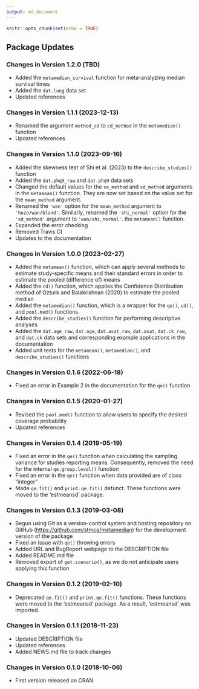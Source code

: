 ```yaml
---
output: md_document
---
```


```r
knitr::opts_chunk$set(echo = TRUE)
```

## Package Updates

### Changes in Version 1.2.0 (TBD)
*  Added the `metamedian_survival` function for meta-analyzing median survival 
   times
*  Added the `dat.lung` data set
*  Updated references

### Changes in Version 1.1.1 (2023-12-13)
*  Renamed the argument `method_cd` to `cd_method` in the `metamedian()` 
   function
*  Updated references

### Changes in Version 1.1.0 (2023-09-16)
*  Added the skewness test of Shi et al. (2023) to the `describe_studies()` 
   function
*  Added the `dat.phq9_raw` and `dat.phq9` data sets
*  Changed the default values for the `se_method` and `sd_method` arguments in 
   the `metamean()` function. They are now set based on the value set for the 
   `mean_method` argument.
*  Renamed the `'wan'` option for the `mean_method` argument to 
   `'hozo/wan/bland'`. Similarly, renamed the `'shi_normal'` option for the 
   `'sd_method'` argument to `'wan/shi_normal'`.
   the `metamean()` function.
*  Expanded the error checking
*  Removed Travis CI
*  Updates to the documentation

### Changes in Version 1.0.0 (2023-02-27)
*  Added the `metamean()` function, which can apply several methods to estimate 
   study-specific means and their standard errors in order to estimate the 
   pooled (difference of) means
*  Added the `cd()` function, which applies the Confidence Distribution method 
   of Ozturk and Balakrishnan (2020) to estimate the pooled median
*  Added the `metamedian()` function, which is a wrapper for the `qe()`, `cd()`,
   and `pool.med()` functions.
*  Added the `describe_studies()` function for performing descriptive analyses
*  Added the `dat.age_raw`, `dat.age`, `dat.asat_raw`, `dat.asat`, 
   `dat.ck_raw`, and `dat.ck` data sets and corresponding example applications 
   in the documentation
*  Added unit tests for the `metamean()`, `metamedian()`, and 
   `describe_studies()` functions

### Changes in Version 0.1.6 (2022-06-18)
*  Fixed an error in Example 2 in the documentation for the `qe()` function

### Changes in Version 0.1.5 (2020-01-27)
*  Revised the `pool.med()` function to allow users to specify the desired coverage probability
*  Updated references

### Changes in Version 0.1.4 (2019-05-19)
*  Fixed an error in the `qe()` function when calculating the sampling variance 
   for studies reporting means. Consequently, removed the need for the internal 
   `qe.group.level()` function
*  Fixed an error in the `qe()` function when data provided are of class 
   "integer"
*  Made `qe.fit()` and `print.qe.fit()` defunct. These functions were moved to 
   the 'estmeansd' package. 

### Changes in Version 0.1.3 (2019-03-08)
*  Begun using Git as a version-control system and hosting repository on GitHub
   ([https://github.com/stmcg/metamedian](https://github.com/stmcg/metamedian))
   for the development version of the package
*  Fixed an issue with `qe()` throwing errors
*  Added URL and BugReport webpage to the DESCRIPTION file
*  Added README.md file
*  Removed export of `get.scenario()`, as we do not anticipate users applying 
   this function

### Changes in Version 0.1.2 (2019-02-10)
*  Deprecated `qe.fit()` and `print.qe.fit()` functions. These functions were 
   moved to the 'estmeansd' package. As a result, 'estmeansd' was imported.

### Changes in Version 0.1.1 (2018-11-23)
*  Updated DESCRIPTION file
*  Updated references
*  Added NEWS.md file to track changes

### Changes in Version 0.1.0 (2018-10-06)
*  First version released on CRAN

